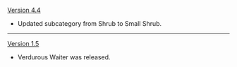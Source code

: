{{Change History/Header}}
[[Version 4.4]]
* Updated subcategory from Shrub to Small Shrub.
----
[[Version 1.5]]
* Verdurous Waiter was released.